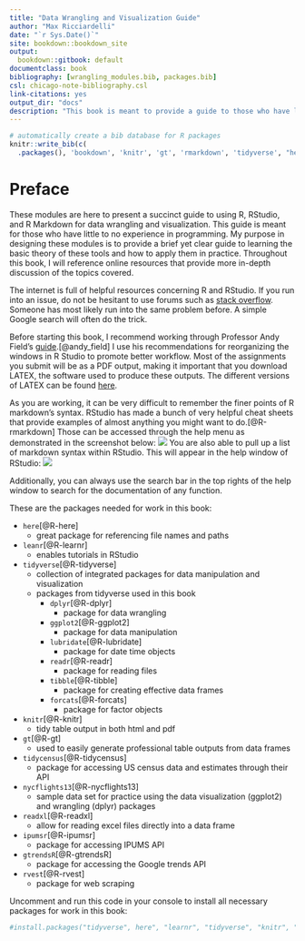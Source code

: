 ```yaml
---
title: "Data Wrangling and Visualization Guide"
author: "Max Ricciardelli"
date: "`r Sys.Date()`"
site: bookdown::bookdown_site
output:
  bookdown::gitbook: default
documentclass: book
bibliography: [wrangling_modules.bib, packages.bib]
csl: chicago-note-bibliography.csl
link-citations: yes
output_dir: "docs"
description: "This book is meant to provide a guide to those who have little to no experience in R and R studio to conceptions dealing with data and statistics. R is a powerful tool allowing highly customizable data visualization and offers many different formats and applications to users."
---
```


```r
# automatically create a bib database for R packages
knitr::write_bib(c(
  .packages(), 'bookdown', 'knitr', 'gt', 'rmarkdown', 'tidyverse', "here", "learnr", "tidycensus", "nycflights13", "readxl", "ipumsr", "gtrendsR", "rvest", "stringr", "dplyr", "ggplot2", "lubridate", "readr", "tibble", "forcats"), 'packages.bib')
```

# Preface {-}

These modules are here to present a succinct guide to using R, RStudio, and R Markdown for data wrangling and visualization. This guide is meant for those who have little to no experience in programming. My purpose in designing these modules is to provide a brief yet clear guide to learning the basic theory of these tools and how to apply them in practice. Throughout this book, I will reference online resources that provide more in-depth discussion of the topics covered.

The internet is full of helpful resources concerning R and RStudio. If you run into an issue, do not be hesitant to use forums such as [stack overflow](https://stackoverflow.com). Someone has most likely run into the same problem before. A simple Google search will often do the trick.

Before starting this book, I recommend working through Professor Andy Field's [guide](https://milton-the-cat.rocks/learnr/r/r_getting_started/#section-installing-r-and-rstudio).[@andy_field] I use his recommendations for reorganizing the windows in R Studio to promote better workflow. Most of the assignments you submit will be as a PDF output, making it important that you download LATEX, the software used to produce these outputs. The different versions of LATEX can be found [here](https://www.latex-project.org/get/).

As you are working, it can be very difficult to remember the finer points of R markdown's syntax. RStudio has made a bunch of very helpful cheat sheets that provide examples of almost anything you might want to do.[@R-rmarkdown] Those can be accessed through the help menu as demonstrated in the screenshot below:
![](figures/cheatsheets.png)
You are also able to pull up a list of markdown syntax within RStudio. This will appear in the help window of RStudio:
![](figures/mkd_quickref.png)

Additionally, you can always use the search bar in the top rights of the help window to search for the documentation of any function. 

These are the packages needed for work in this book:

* `here`[@R-here]
  + great package for referencing file names and paths
* `leanr`[@R-learnr]
  + enables tutorials in RStudio
* `tidyverse`[@R-tidyverse]
  + collection of integrated packages for data manipulation and visualization
  + packages from tidyverse used in this book
    + `dplyr`[@R-dplyr]
      + package for data wrangling
    + `ggplot2`[@R-ggplot2]
      + package for data manipulation
    + `lubridate`[@R-lubridate]
      + package for date time objects
    + `readr`[@R-readr]
      + package for reading files
    + `tibble`[@R-tibble]
      + package for creating effective data frames
    + `forcats`[@R-forcats]
      + package for factor objects
* `knitr`[@R-knitr]
  + tidy table output in both html and pdf
* `gt`[@R-gt]
  + used to easily generate professional table outputs from data frames
* `tidycensus`[@R-tidycensus]
  + package for accessing US census data and estimates through their API
* `nycflights13`[@R-nycflights13]
  + sample data set for practice using the data visualization (ggplot2) and wrangling (dplyr) packages
* `readxl`[@R-readxl]
  + allow for reading excel files directly into a data frame
* `ipumsr`[@R-ipumsr]
  + package for accessing IPUMS API
* `gtrendsR`[@R-gtrendsR]
  + package for accessing the Google trends API
* `rvest`[@R-rvest]
  + package for web scraping

Uncomment and run this code in your console to install all necessary packages for work in this book:

```r
#install.packages("tidyverse", here", "learnr", "tidyverse", "knitr", "tidycensus", "nycflights13", "readxl", "ipumsr", "gtrendsR", "rvest")
```
